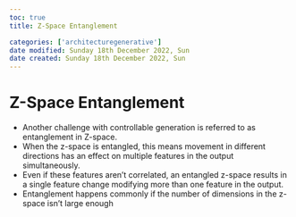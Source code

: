 ```yaml
---
toc: true
title: Z-Space Entanglement

categories: ['architecturegenerative']
date modified: Sunday 18th December 2022, Sun
date created: Sunday 18th December 2022, Sun
---
```


# Z-Space Entanglement

- Another challenge with controllable generation is referred to as entanglement in Z-space.
- When the z-space is entangled, this means movement in different directions has an effect on multiple features in the output simultaneously.
- Even if these features aren't correlated, an entangled z-space results in a single feature change modifying more than one feature in the output.
- Entanglement happens commonly if the number of dimensions in the z-space isn't large enough



